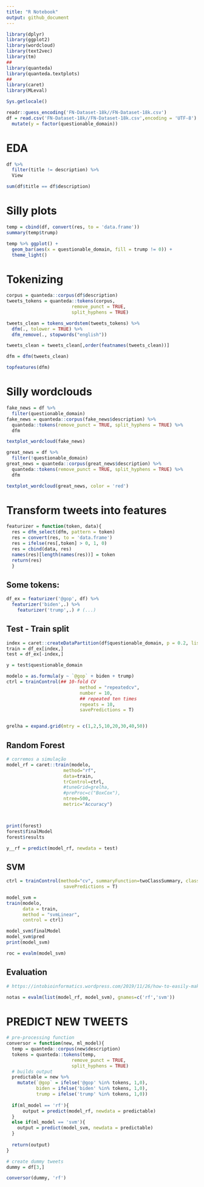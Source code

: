 ```yaml
---
title: "R Notebook"
output: github_document
---
```


```r
library(dplyr)
library(ggplot2)
library(wordcloud)
library(text2vec)
library(tm)
##
library(quanteda)
library(quanteda.textplots)
##
library(caret)
library(MLeval)
```

```r
Sys.getlocale()

readr::guess_encoding('FN-Dataset-18k//FN-Dataset-18k.csv')
df = read.csv('FN-Dataset-18k//FN-Dataset-18k.csv',encoding = 'UTF-8') %>% 
  mutate(y = factor(questionable_domain))

```

# EDA

```r
df %>% 
  filter(title != description) %>% 
  View

sum(df$title == df$description)
```

# Silly plots

```r

temp = cbind(df, convert(res, to = 'data.frame'))
summary(temp$trump)

temp %>% ggplot() + 
  geom_bar(aes(x = questionable_domain, fill = trump != 0)) + 
  theme_light()

```

# Tokenizing

```r
corpus = quanteda::corpus(df$description)
tweets_tokens = quanteda::tokens(corpus,
                        remove_punct = TRUE,
                        split_hyphens = TRUE)

tweets_clean = tokens_wordstem(tweets_tokens) %>%
  dfm(., tolower = TRUE) %>% 
  dfm_remove(., stopwords("english"))

tweets_clean = tweets_clean[,order(featnames(tweets_clean))]

dfm = dfm(tweets_clean)
```

```r
topfeatures(dfm)
```

# Silly wordclouds

```r
fake_news = df %>%
  filter(questionable_domain)
fake_news = quanteda::corpus(fake_news$description) %>% 
  quanteda::tokens(remove_punct = TRUE, split_hyphens = TRUE) %>% 
  dfm

textplot_wordcloud(fake_news)
```
```r
great_news = df %>%
  filter(!questionable_domain)
great_news = quanteda::corpus(great_news$description) %>% 
  quanteda::tokens(remove_punct = TRUE, split_hyphens = TRUE) %>% 
  dfm

textplot_wordcloud(great_news, color = 'red')
```

# Transform tweets into features

```r
featurizer = function(token, data){
  res = dfm_select(dfm, pattern = token)
  res = convert(res, to = 'data.frame')
  res = ifelse(res[,token] > 0, 1, 0) 
  res = cbind(data, res)
  names(res)[length(names(res))] = token
  return(res)
  }
```

## Some tokens:

```r
df_ex = featurizer('@gop', df) %>% 
  featurizer('biden',.) %>% 
    featurizer('trump',.) # (...)


```

## Test - Train split

```r
index = caret::createDataPartition(df$questionable_domain, p = 0.2, list = F)
train = df_ex[index,]
test = df_ex[-index,]

y = test$questionable_domain

modelo = as.formula(y ~ `@gop` + biden + trump)
ctrl = trainControl(## 10-fold CV
                           method = "repeatedcv",
                           number = 10,
                           ## repeated ten times
                           repeats = 10,
                           savePredictions = T)


grelha = expand.grid(mtry = c(1,2,5,10,20,30,40,50))


```

## Random Forest

```r
# corremos a simulação
model_rf = caret::train(modelo,
                     method="rf",
                     data=train,
                     trControl=ctrl,
                     #tuneGrid=grelha,
                     #preProc=c("BoxCox"),
                     ntree=500,
                     metric="Accuracy")



print(forest)
forest$finalModel
forest$results

```

```r
y__rf = predict(model_rf, newdata = test)

```


## SVM

```r

ctrl = trainControl(method="cv", summaryFunction=twoClassSummary, classProbs=T,
                     savePredictions = T)

model_svm =
train(modelo,
      data = train,
      method = "svmLinear",
      control = ctrl)

model_svm$finalModel
model_svm$pred
print(model_svm)

roc = evalm(model_svm)


```

## Evaluation

```r
# https://intobioinformatics.wordpress.com/2019/11/26/how-to-easily-make-a-roc-curve-in-r/

notas = evalm(list(model_rf, model_svm), gnames=c('rf','svm'))

```


# PREDICT NEW TWEETS

```r

# pre-processing function
conversor = function(new, ml_model){
  temp = quanteda::corpus(new$description)
  tokens = quanteda::tokens(temp,
                        remove_punct = TRUE,
                        split_hyphens = TRUE)
  # builds output
  predictable = new %>% 
    mutate(`@gop` = ifelse('@gop' %in% tokens, 1,0),
           biden = ifelse('biden' %in% tokens, 1,0),
           trump = ifelse('trump' %in% tokens, 1,0))
  
  if(ml_model == 'rf'){
      output = predict(model_rf, newdata = predictable)
  }
  else if(ml_model == 'svm'){
    output = predict(model_svm, newdata = predictable)
  }
  
  return(output)
}

# create dummy tweets
dummy = df[3,]

conversor(dummy, 'rf')

```






